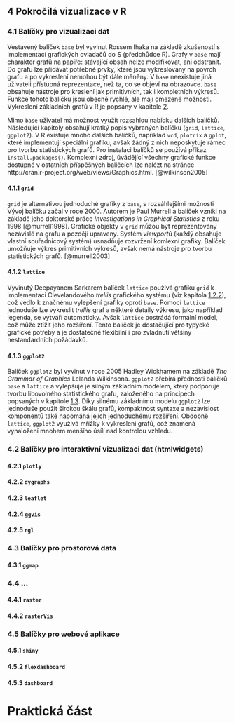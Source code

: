 ## 4 Pokročilá vizualizace v R

### 4.1 Balíčky pro vizualizaci dat

\qquad Vestavený balíček `base` byl vyvinut Rossem Ihaka na základě zkušeností s implementací grafických ovladačů do S (předchůdce R). Grafy v `base` mají charakter grafů na papíře: stávající obsah nelze modifikovat, ani odstranit. Do grafu lze přidávat potřebné prvky, které jsou vykreslovány na povrch grafu a po vykreslení nemohou být dále měněny. V `base` neexistuje jiná uživateli přístupná reprezentace, než ta, co se objeví na obrazovce. `base` obsahuje nástroje pro kreslení jak primitivních, tak i kompletních výkresů. Funkce tohoto balíčku jsou obecně rychlé, ale mají omezené možnosti. Vykreslení základních grafů v R je popsány v kapitole [2](#base).

\qquad Mimo `base` uživatel má možnost využit rozsahlou nabídku dalších balíčků. Následující kapitoly obsahují kratký popis vybraných balíčku (`grid`, `lattice`, `ggplot2`). V R existuje mnoho dalších balíčků, například `vcd`, `plotrix` a `gplot`, které implementují speciální grafiku, avšak žádný z nich neposkytuje rámec pro tvorbu statistických grafů. Pro instalaci balíčků se používá příkaz `install.packages()`. Komplexní zdroj, úvádějící všechny grafické funkce dostupné v ostatních příspěšných baličcích lze nalézt na stránce http://cran.r-project.org/web/views/Graphics.html. [@wilkinson2005]

#### 4.1.1 `grid`

\qquad `grid` je alternativou jednoduché grafiky z `base`, s rozsáhlejšími možnosti Vývoj balíčku začal v roce 2000. Autorem je Paul Murrell a balíček vzníkl na základě jeho doktorské práce *Investigations in Graphical Statistics* z roku 1998 [@murrell1998]. Grafické objekty v `grid` můžou být reprezentovány nezávislé na grafu a později upraveny. Systém *viewport*ů (každý obsahuje vlastní souřadnicový systém) usnadňuje rozvržení komlexní grafiky. Balíček umožňuje výkres primitivních výkresů, avšak nemá nástroje pro tvorbu statistických grafů. [@murrell2003]

#### 4.1.2 `lattice`

\qquad Vyvinutý Deepayanem Sarkarem balíček `lattice` používá grafiku `grid` k implementaci Clevelandového *trellis* grafického systému (viz kapitola [1.2.2](#cleveland)), což vedlo k značnému vylepšení grafiky oproti `base`. Pomocí  `lattice` jednoduše lze vykreslit *trellis* graf a některé detaily výkresu, jako například legenda, se vytváří automaticky. Avšak `lattice` postrádá formální model, což může ztížit jeho rozšíření. Tento balíček je dostačující pro typycké grafické potřeby a je dostatečně flexibilní i pro zvladnutí většiny nestandardních požádavků.

#### 4.1.3 `ggplot2` {#ggplot}

\qquad Balíček `ggplot2` byl vyvinut v roce 2005 Hadley Wickhamem na základě *The Grammar of Graphics* Lelanda Wilkinsona. `ggplot2` přebírá přednosti balíčků `base` a `lattice` a vylepšuje je silným základním modelem, který podporuje tvorbu libovolného statistického grafu, založeného na principech popsaných v kapitole [1.3](#gg). Díky silnému základnímu modelu `ggplot2` lze jednoduše použit širokou škálu grafů, kompaktnost syntaxe a nezavislost komponentů také napomáhá jejích jednoduchému rozšíření. Obdobně `lattice`, `ggplot2` využívá mřížky k vykreslení grafů, což znamená vynaložení mnohem menšího úsílí nad kontrolou vzhledu. 

### 4.2 Balíčky pro interaktivní vizualizaci dat (htmlwidgets)

#### 4.2.1 `plotly`

#### 4.2.2 `dygraphs`

#### 4.2.3 `leaflet`

#### 4.2.4 `ggvis`

#### 4.2.5 `rgl`

### 4.3 Balíčky pro prostorová data

#### 4.3.1 `ggmap`

### 4.4 ...

#### 4.4.1 `raster`

#### 4.4.2 `rasterVis`

### 4.5 Balíčky pro webové aplikace

#### 4.5.1 `shiny`

#### 4.5.2 `flexdashboard`

#### 4.5.3 `dashboard`

# Praktická část {-}